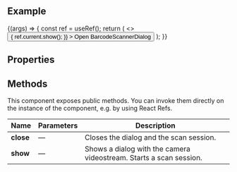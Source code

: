 
<Meta title="Inputs / BarcodeScannerDialog" component={BarcodeScannerDialog} />

<DocsHeader />

<br />

## Example

<Canvas>
  <Story name="Default">
    {(args) => {
      const ref = useRef();
      return (
        <>
          <Button
            onClick={() => {
              ref.current.show();
            }}
          >
            Open BarcodeScannerDialog
          </Button>
          <BarcodeScannerDialog {...args} ref={ref} />
        </>
      );
    }}
  </Story>
</Canvas>

## Properties

<ArgsTable story="." />

## Methods

This component exposes public methods. You can invoke them directly on the instance of the component, e.g. by using React Refs.

| Name      | Parameters | Description                                                        |
| --------- | ---------- | ------------------------------------------------------------------ |
| **close** | &mdash;    | Closes the dialog and the scan session.                            |
| **show**  | &mdash;    | Shows a dialog with the camera videostream. Starts a scan session. |
